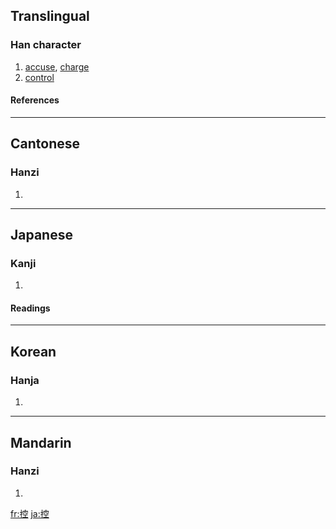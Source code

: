 ==Translingual==
===Han character===
{{Han char|rn=64|rad=手|as=08|sn=11|four=5301<sub>1</sub>|canj=手十金一 (QJCM)}}
# [[accuse]], [[charge]]
# [[control]]
====References====
{{Han ref|kx=0439.070|dkj=12283|dj=0789.070|hdz=31906.090|uh=63A7|ud=25511|bh=B1B1|bd=45489}}
----
==Cantonese==
===Hanzi===
{{yue-hanzi|jyut=|y=hung3}}
# {{defn|Cantonese}}
----
==Japanese==
===Kanji===
{{ja-kanji|grade=c|rs=手08}}
# {{defn|Japanese}} 
====Readings====
{{ja-readings|on=[[こう]] (kō)|kun=[[ひかえる]] (hikaeru), [[ひかえ]] (hikae)}}
----
==Korean==
===Hanja===
{{ko-hanja|hangeul=[[공]], [[강]]|eumhun=|rv=gong, gang|mr=kong, kang|y=kong, kang}}
# {{defn|Korean}}
----
==Mandarin==
===Hanzi===
{{cmn-hanzi|pin=[[kòng]] ([[kong4]])|wg=k'ung<sup>4</sup>}}
# {{defn|Mandarin}}

[[fr:控]]
[[ja:控]]